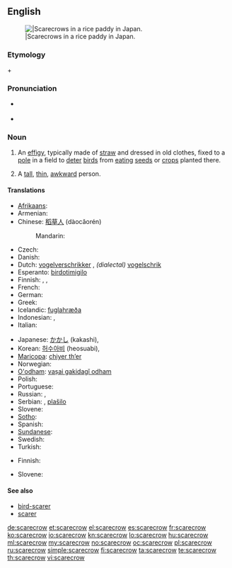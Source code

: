 {{wikipedia}}
==English==
[[Image:Kakashi2.jpg|thumb||Scarecrows in a rice paddy in Japan.]]

===Etymology===
{{term|scare}} + {{term|crow}}

===Pronunciation===
* {{a|RP}} {{IPA|/ˈskɛə.krəʊ/}}
* {{a|US}} {{IPA|/ˈskɛr.kroʊ/}}

===Noun===
{{en-noun}}

# An [[effigy]], typically made of [[straw]] and dressed in old clothes, fixed to a [[pole]] in a field to [[deter]] [[bird]]s from [[eating]] [[seed]]s or [[crop]]s planted there.
# {{context|figuratively|pejorative}} A [[tall]], [[thin]], [[awkward]] person.

====Translations====
{{trans-top|an effigy made to scare the birds away}}
* [[Afrikaans]]: {{t|af|voëlverskrikker|xs=Afrikaans}}
* Armenian: {{t|hy|խրտվիլակ|tr=xrtvilak|sc=Armn}}
* Chinese: [[稻草人]] (dàocǎorén)
*: Mandarin: {{t|zh|稻草人|tr=dàocǎorén|sc=Hani}}
* Czech: {{t-|cs|strašák|m}}
* Danish: {{t+|da|fugleskræmsel|n}}
* Dutch: [[vogelverschrikker]] {{m}}, ''(dialectal)'' [[vogelschrik]]&nbsp;{{m}}
* Esperanto: [[birdotimigilo]]
* Finnish: {{t-|fi|variksenpelätin}}, {{t-|fi|variksenpelätti}}, {{t-|fi|linnunpelätin}}
* French: {{t+|fr|épouvantail|m}}
* German: {{t+|de|Vogelscheuche|f}}
* Greek: {{t+|el|σκιάχτρο|n|tr=skiáchtro}}
* Icelandic: [[fuglahræða]]
* Indonesian: {{t|id|orang-orangan|xs=Indonesian}},  {{t|id|penakut burung|xs=Indonesian}}
* Italian: {{t+|it|spaventapasseri|m|s}}
{{trans-mid}}
* Japanese: [[かかし]] (kakashi), {{t|ja|かかし|tr=kakashi|sc=Jpan}}
* Korean: [[허수아비]] (heosuabi), {{t|ko|허수아비|tr=heosuabi|sc=Kore}}
* [[Maricopa]]: [[chiyer thʼer]]
* Norwegian: {{t+|no|fugleskremsel}}
* [[O'odham]]: [[vaṣai gakidagĭ odham]]
* Polish: {{t+|pl|strach na wróble|m}}
* Portuguese: {{t+|pt|espantalho}}
* Russian: {{t+|ru|пугало|n|tr=púgalo}}, {{t+|ru|чучело|n|tr=čúčelo}}
* Serbian: {{t-|sr|strašilo}} {{n}}, [[plašilo]] {{n}}
* Slovene: {{t+|sl|ptičje strašilo|n}}
* [[Sotho]]: {{t|st|setshosa|xs=Sotho}}
* Spanish: {{t+|es|espantapájaros|m|s}}
* [[Sundanese]]: {{t|su|bebegig|xs=Sundanese}}
* Swedish: {{t+|sv|fågelskrämma|c}}
* Turkish: {{t+|tr|korkuluk}}
{{trans-bottom}}

{{trans-top|tall, thin, awkward person}}
* Finnish: {{t-|fi|variksenpelätin}}
{{trans-mid}}
* Slovene: {{t-|sl|strašilo|n}}
{{trans-bottom}}

====See also====
* [[bird-scarer]]
* [[scarer]]

[[de:scarecrow]]
[[et:scarecrow]]
[[el:scarecrow]]
[[es:scarecrow]]
[[fr:scarecrow]]
[[ko:scarecrow]]
[[io:scarecrow]]
[[kn:scarecrow]]
[[lo:scarecrow]]
[[hu:scarecrow]]
[[ml:scarecrow]]
[[my:scarecrow]]
[[no:scarecrow]]
[[oc:scarecrow]]
[[pl:scarecrow]]
[[ru:scarecrow]]
[[simple:scarecrow]]
[[fi:scarecrow]]
[[ta:scarecrow]]
[[te:scarecrow]]
[[th:scarecrow]]
[[vi:scarecrow]]